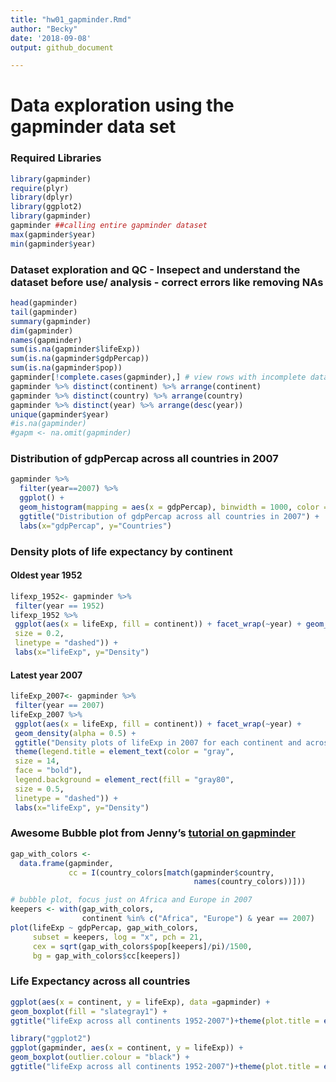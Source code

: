 ```yaml
---
title: "hw01_gapminder.Rmd"
author: "Becky"
date: '2018-09-08'
output: github_document

---
```


# Data exploration using the gapminder data set

### Required Libraries
```r
library(gapminder)
require(plyr)
library(dplyr)
library(ggplot2)
library(gapminder)
gapminder ##calling entire gapminder dataset
max(gapminder$year) 
min(gapminder$year)
```

### Dataset exploration and QC - Insepect and understand the dataset before use/ analysis - correct errors like removing NAs
```r
head(gapminder)
tail(gapminder)
summary(gapminder)
dim(gapminder)
names(gapminder)
sum(is.na(gapminder$lifeExp))
sum(is.na(gapminder$gdpPercap))
sum(is.na(gapminder$pop))
gapminder[!complete.cases(gapminder),] # view rows with incomplete data
gapminder %>% distinct(continent) %>% arrange(continent)
gapminder %>% distinct(country) %>% arrange(country)
gapminder %>% distinct(year) %>% arrange(desc(year))
unique(gapminder$year)
#is.na(gapminder)
#gapm <- na.omit(gapminder)
```
### Distribution of gdpPercap across all countries in 2007
```r
gapminder %>%
  filter(year==2007) %>%
  ggplot() + 
  geom_histogram(mapping = aes(x = gdpPercap), binwidth = 1000, color = "black") +
  ggtitle("Distribution of gdpPercap across all countries in 2007") +
  labs(x="gdpPercap", y="Countries")
```

### Density plots of life expectancy by continent
#### Oldest year 1952
```r
lifexp_1952<- gapminder %>% 
 filter(year == 1952) 
lifexp_1952 %>%
 ggplot(aes(x = lifeExp, fill = continent)) + facet_wrap(~year) + geom_density(alpha = 0.5) + ggtitle("Density plots of lifeExp in 1952 for each continent and across all countries") + theme(legend.title = element_text(color = "gray", size = 14, face = "bold"), legend.background = element_rect(fill = "gray80",
 size = 0.2,
 linetype = "dashed")) +
 labs(x="lifeExp", y="Density")
```
#### Latest year 2007

```r

lifeExp_2007<- gapminder %>% 
 filter(year == 2007) 
lifeExp_2007 %>%
 ggplot(aes(x = lifeExp, fill = continent)) + facet_wrap(~year) + 
 geom_density(alpha = 0.5) +
 ggtitle("Density plots of lifeExp in 2007 for each continent and across all countries") +
 theme(legend.title = element_text(color = "gray",
 size = 14,
 face = "bold"),
 legend.background = element_rect(fill = "gray80",
 size = 0.5,
 linetype = "dashed")) +
 labs(x="lifeExp", y="Density")

```

### Awesome Bubble plot from Jenny's [tutorial on gapminder](https://cran.r-project.org/web/packages/gapminder/README.html)
```r
gap_with_colors <-
  data.frame(gapminder,
             cc = I(country_colors[match(gapminder$country,
                                         names(country_colors))]))

# bubble plot, focus just on Africa and Europe in 2007
keepers <- with(gap_with_colors,
                continent %in% c("Africa", "Europe") & year == 2007)
plot(lifeExp ~ gdpPercap, gap_with_colors,
     subset = keepers, log = "x", pch = 21,
     cex = sqrt(gap_with_colors$pop[keepers]/pi)/1500,
     bg = gap_with_colors$cc[keepers])
```

### Life Expectancy across all countries

```r
ggplot(aes(x = continent, y = lifeExp), data =gapminder) +
geom_boxplot(fill = "slategray1") +
ggtitle("lifeExp across all continents 1952-2007")+theme(plot.title = element_text(hjust = 0.5))

library("ggplot2")
ggplot(gapminder, aes(x = continent, y = lifeExp)) +
geom_boxplot(outlier.colour = "black") +
ggtitle("lifeExp across all continents 1952-2007")+theme(plot.title = element_text(hjust = 0.5))

```

